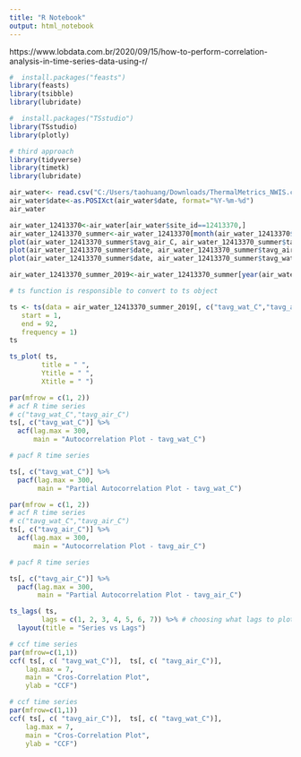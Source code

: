 ---
title: "R Notebook"
output: html_notebook
---

https://www.lobdata.com.br/2020/09/15/how-to-perform-correlation-analysis-in-time-series-data-using-r/

```{r}
#  install.packages("feasts")
library(feasts)
library(tsibble)
library(lubridate)

#  install.packages("TSstudio")
library(TSstudio)
library(plotly)

# third approach
library(tidyverse)
library(timetk)
library(lubridate)
```

```{r}
air_water<- read.csv("C:/Users/taohuang/Downloads/ThermalMetrics_NWIS.csv")
air_water$date<-as.POSIXct(air_water$date, format="%Y-%m-%d")
air_water
```

```{r}
air_water_12413370<-air_water[air_water$site_id==12413370,]
air_water_12413370_summer<-air_water_12413370[month(air_water_12413370$date)%in% c(6,7,8),]
plot(air_water_12413370_summer$tavg_air_C, air_water_12413370_summer$tavg_wat_C )
plot(air_water_12413370_summer$date, air_water_12413370_summer$tavg_air_C )
plot(air_water_12413370_summer$date, air_water_12413370_summer$tavg_wat_C)
```

```{r}

air_water_12413370_summer_2019<-air_water_12413370_summer[year(air_water_12413370_summer$date)==2019,]

# ts function is responsible to convert to ts object

ts <- ts(data = air_water_12413370_summer_2019[, c("tavg_wat_C","tavg_air_C")], # selecting 2 variables
   start = 1,
   end = 92,
   frequency = 1)
ts
```

```{r}
ts_plot( ts,
        title = " ",
        Ytitle = " ",
        Xtitle = " ")

```

```{r}
par(mfrow = c(1, 2))
# acf R time series
# c("tavg_wat_C","tavg_air_C")
ts[, c("tavg_wat_C")] %>% 
  acf(lag.max = 300, 
      main = "Autocorrelation Plot - tavg_wat_C")

# pacf R time series

ts[, c("tavg_wat_C")] %>%
  pacf(lag.max = 300,
       main = "Partial Autocorrelation Plot - tavg_wat_C")
```


```{r}
par(mfrow = c(1, 2))
# acf R time series
# c("tavg_wat_C","tavg_air_C")
ts[, c("tavg_air_C")] %>% 
  acf(lag.max = 300, 
      main = "Autocorrelation Plot - tavg_air_C")

# pacf R time series

ts[, c("tavg_air_C")] %>%
  pacf(lag.max = 300,
       main = "Partial Autocorrelation Plot - tavg_air_C")
```

```{r}
ts_lags( ts,
        lags = c(1, 2, 3, 4, 5, 6, 7)) %>% # choosing what lags to plot
  layout(title = "Series vs Lags")
```

```{r}
# ccf time series
par(mfrow=c(1,1))
ccf( ts[, c( "tavg_wat_C")],  ts[, c( "tavg_air_C")], 
    lag.max = 7,
    main = "Cros-Correlation Plot",
    ylab = "CCF")

# ccf time series
par(mfrow=c(1,1))
ccf( ts[, c( "tavg_air_C")],  ts[, c( "tavg_wat_C")], 
    lag.max = 7,
    main = "Cros-Correlation Plot",
    ylab = "CCF")

```

